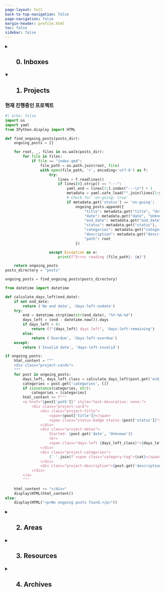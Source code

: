 ```yaml
---
page-layout: full
back-to-top-navigation: false
page-navigation: false
margin-header: profile.html
toc: false
sidebar: false
---
```


<details>
<summary><h2 class="section-title">0. Inboxes</h2></summary>

<div class="content">
  분류되지 않은 노트들
</div>

</details>


<details open>
<summary><h2 class="section-title">1. Projects</h2></summary>

<div class="content">
<h3 class="content-title">현재 진행중인 프로젝트</h3>

```python
#| echo: false
import os
import yaml
from IPython.display import HTML

def find_ongoing_posts(posts_dir):
    ongoing_posts = []

    for root, _, files in os.walk(posts_dir):
        for file in files:
            if file == "index.qmd":
                file_path = os.path.join(root, file)
                with open(file_path, 'r', encoding='utf-8') as f:
                    try:
                        lines = f.readlines()
                        if lines[0].strip() == "---":
                            yaml_end = lines[1:].index("---\n") + 1
                            metadata = yaml.safe_load("".join(lines[1:yaml_end]))
                            # Check for 'on-going: true'
                            if metadata.get('status') == 'on-going':
                                ongoing_posts.append({
                                    "title": metadata.get("title", "Untitled"),
                                    "date": metadata.get("date", "Unknown"),
                                    "end_date": metadata.get("end_date"),
                                    "status": metadata.get("status"),
                                    "categories": metadata.get("categories", []),
                                    "description": metadata.get("description", ""),
                                    "path": root
                                })

                    except Exception as e:
                        print(f"Error reading {file_path}: {e}")

    return ongoing_posts
posts_directory = "posts"

ongoing_posts = find_ongoing_posts(posts_directory)

from datetime import datetime

def calculate_days_left(end_date):
    if not end_date:
        return ('No end date', 'days-left-nodate')
    try:
        end = datetime.strptime(str(end_date), "%Y-%m-%d")
        days_left = (end - datetime.now()).days
        if days_left > 0:
            return (f"{days_left} days left", 'days-left-remaining')
        else:
            return ('Overdue', 'days-left-overdue')
    except:
        return ('Invalid date', 'days-left-invalid')

if ongoing_posts:
    html_content = """
    <div class="project-cards">
    """
    for post in ongoing_posts:
        days_left, days_left_class = calculate_days_left(post.get('end_date'))
        categories = post.get('categories', [])
        if isinstance(categories, str):
            categories = [categories]
        html_content += f"""
        <a href="{post['path']}" style="text-decoration: none;">
            <div class="project-card">
                <div class="project-title">
                    <span>{post['title']}</span>
                    <span class="status-badge status-{post['status']}">{post['status']}</span>
                </div>
                <div class="project-dates">
                    Started: {post.get('date', 'Unknown')}
                    <br>
                    <span class="days-left {days_left_class}">{days_left}</span>
                </div>
                <div class="project-categories">
                    {' '.join(f'<span class="category-tag">{cat}</span>' for cat in categories)}
                </div>
                <div class="project-description">{post.get('description', 'No description available')}</div>
            </div>
        </a>
        """
    
    html_content += "</div>"
    display(HTML(html_content))
else:
    display(HTML("<p>No ongoing posts found.</p>"))
```
</div>
</details>

<details>
<summary><h2 class="section-title">2. Areas</h2></summary>

<div class="content">
  만드는중
</div>
</details>

<details>
<summary><h2 class="section-title">3. Resources</h2></summary>

<div class="content">
  만드는중
</div>
</details>

<details>
<summary><h2 class="section-title">4. Archives</h2></summary>

<div class="content">

```python
#| echo: false
import os
import yaml
from IPython.display import HTML

def find_ongoing_posts(posts_dir):
    ongoing_posts = []

    for root, _, files in os.walk(posts_dir):
        for file in files:
            if file == "index.qmd":
                file_path = os.path.join(root, file)
                with open(file_path, 'r', encoding='utf-8') as f:
                    try:
                        lines = f.readlines()
                        if lines[0].strip() == "---":
                            yaml_end = lines[1:].index("---\n") + 1
                            metadata = yaml.safe_load("".join(lines[1:yaml_end]))
                            # Check for 'on-going: true'
                            if metadata.get('status') != 'on-going':
                                ongoing_posts.append({
                                    "title": metadata.get("title", "Untitled"),
                                    "date": metadata.get("date", "Unknown"),
                                    "end_date": metadata.get("end_date"),
                                    "status": metadata.get("status"),
                                    "categories": metadata.get("categories", []),
                                    "description": metadata.get("description", ""),
                                    "path": root
                                })

                    except Exception as e:
                        print(f"Error reading {file_path}: {e}")

    return ongoing_posts
posts_directory = "posts"

ongoing_posts = find_ongoing_posts(posts_directory)

from datetime import datetime

def calculate_days_left(end_date):
    if not end_date:
        return ('No end date', 'days-left-nodate')
    try:
        end = datetime.strptime(str(end_date), "%Y-%m-%d")
        days_left = (end - datetime.now()).days
        if days_left > 0:
            return (f"{days_left} days left", 'days-left-remaining')
        else:
            return ('Overdue', 'days-left-overdue')
    except:
        return ('Invalid date', 'days-left-invalid')

if ongoing_posts:
    html_content = """
    <div class="project-cards">
    """
    for post in ongoing_posts:
        days_left, days_left_class = calculate_days_left(post.get('end_date'))
        categories = post.get('categories', [])
        if isinstance(categories, str):
            categories = [categories]
        html_content += f"""
        <a href="{post['path']}" style="text-decoration: none;">
            <div class="project-card">
                <div class="project-title">
                    <span>{post['title']}</span>
                    <span class="status-badge status-{post['status']}">{post['status']}</span>
                </div>
                <div class="project-dates">
                    Started: {post.get('date', 'Unknown')}
                    <br>
                    <span class="days-left {days_left_class}">{days_left}</span>
                </div>
                <div class="project-categories">
                    {' '.join(f'<span class="category-tag">{cat}</span>' for cat in categories)}
                </div>
                <div class="project-description">{post.get('description', 'No description available')}</div>
            </div>
        </a>
        """
    
    html_content += "</div>"
    display(HTML(html_content))
else:
    display(HTML("<p>No ongoing posts found.</p>"))
```
</div>
</details>
